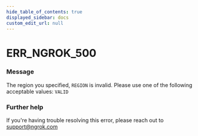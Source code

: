 ```yaml
---
hide_table_of_contents: true
displayed_sidebar: docs
custom_edit_url: null
---
```



# ERR_NGROK_500

### Message

The region you specified, `REGION` is invalid. Please use one of the following acceptable values: `VALID`

### Further help

If you're having trouble resolving this error, please reach out to [support@ngrok.com](mailto:support@ngrok.com?subject=Help%20with%20ERR_NGROK_500)

<ErrorDetails error="err_ngrok_500" />
